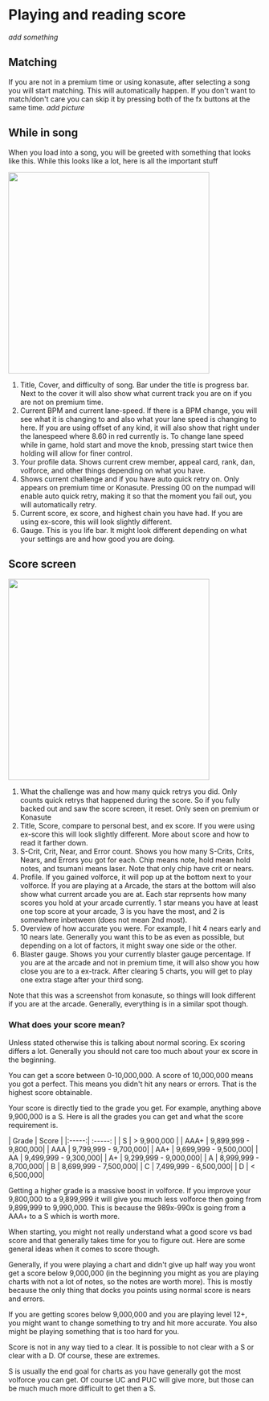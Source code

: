 
# Playing and reading score
*add something*

## Matching
If you are not in a premium time or using konasute, after selecting a song you will start matching. This will automatically happen. If you don't want to match/don't care you can skip it by pressing both of the fx buttons at the same time.
*add picture*

## While in song
When you load into a song, you will be greeted with something that looks like this. While this looks like a lot, here is all the important stuff

<div className="flex items-center justify-center">
  <img src='/startingout/playing/ingame.jpg' width="400"/>
</div>

1. Title, Cover, and difficulty of song. Bar under the title is progress bar. Next to the cover it will also show what current track you are on if you are not on premium time.
2. Current BPM and current lane-speed. If there is a BPM change, you will see what it is changing to and also what your lane speed is changing to here. If you are using offset of any kind, it will also show that right under the lanespeed where 8.60 in red currently is. To change lane speed while in game, hold start and move the knob, pressing start twice then holding will allow for finer control.
3. Your profile data. Shows current crew member, appeal card, rank, dan, volforce, and other things depending on what you have.
4. Shows current challenge and if you have auto quick retry on. Only appears on premium time or Konasute. Pressing 00 on the numpad will enable auto quick retry, making it so that the moment you fail out, you will automatically retry.
5. Current score, ex score, and highest chain you have had. If you are using ex-score, this will look slightly different. 
6. Gauge. This is you life bar. It might look different depending on what your settings are and how good you are doing.

## Score screen
<div className="flex items-center justify-center">
  <img src='/startingout/playing/scoreScreen.jpg' width="400"/>
</div>

1. What the challenge was and how many quick retrys you did. Only counts quick retrys that happened during the score. So if you fully backed out and saw the score screen, it reset. Only seen on premium or Konasute
2. Title, Score, compare to personal best, and ex score. If you were using ex-score this will look slightly different. More about score and how to read it farther down. 
3. S-Crit, Crit, Near, and Error count. Shows you how many S-Crits, Crits, Nears, and Errors you got for each. Chip means note, hold mean hold notes, and tsumani means laser. Note that only chip have crit or nears.
4. Profile. If you gained volforce, it will pop up at the bottom next to your volforce. If you are playing at a Arcade, the stars at the bottom will also show what current arcade you are at. Each star reprsents how many scores you hold at your arcade currently. 1 star means you have at least one top score at your arcade, 3 is you have the most, and 2 is somewhere inbetween (does not mean 2nd most).
5. Overview of how accurate you were. For example, I hit 4 nears early and 10 nears late. Generally you want this to be as even as possible, but depending on a lot of factors, it might sway one side or the other.
6. Blaster gauge. Shows you your currently blaster gauge percentage. If you are at the arcade and not in premium time, it will also show you how close you are to a ex-track. After clearing 5 charts, you will get to play one extra stage after your third song.

Note that this was a screenshot from konasute, so things will look different if you are at the arcade. Generally, everything is in a similar spot though.

### What does your score mean?
<Callout>
Unless stated otherwise this is talking about normal scoring. Ex scoring differs a lot. Generally you should not care too much about your ex score in the beginning.
</Callout>

You can get a score between 0-10,000,000. A score of 10,000,000 means you got a perfect. This means you didn't hit any nears or errors. That is the highest score obtainable.

Your score is directly tied to the grade you get. For example, anything above 9,900,000 is a S. Here is all the grades you can get and what the score requirement is.
<br/>
<div className="flex items-center justify-center">
| Grade |    Score    |
|:-----:|   :-----:   | 
|   S   | > 9,900,000 |
|  AAA+ | 9,899,999 - 9,800,000| 
| AAA | 9,799,999 - 9,700,000|
| AA+ | 9,699,999 - 9,500,000|
| AA | 9,499,999 - 9,300,000|
| A+ | 9,299,999 - 9,000,000|
| A | 8,999,999 - 8,700,000|
| B | 8,699,999 - 7,500,000|
| C | 7,499,999 - 6,500,000|
| D | < 6,500,000| 
</div>

Getting a higher grade is a massive boost in volforce. If you improve your 9,800,000 to a 9,899,999 it will give you much less volforce then going from 9,899,999 to 9,990,000. This is because the 989x-990x is going from a AAA+ to a S which is worth more.

When starting, you might not really understand what a good score vs bad score and that generally takes time for you to figure out. Here are some general ideas when it comes to score though.

Generally, if you were playing a chart and didn't give up half way you wont get a score below 9,000,000 (in the beginning you might as you are playing charts with not a lot of notes, so the notes are worth more). This is mostly because the only thing that docks you points using normal score is nears and errors.

If you are getting scores below 9,000,000 and you are playing level 12+, you might want to change something to try and hit more accurate. You also might be playing something that is too hard for you.

Score is not in any way tied to a clear. It is possible to not clear with a S or clear with a D. Of course, these are extremes. 

S is usually the end goal for charts as you have generally got the most volforce you can get. Of course UC and PUC will give more, but those can be much much more difficult to get then a S.


